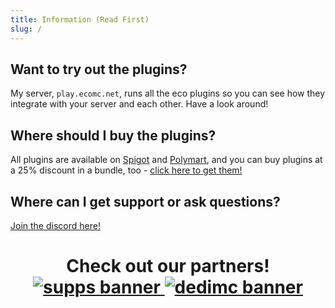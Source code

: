 ```yaml
---
title: Information (Read First)
slug: /
---
```


## Want to try out the plugins?
My server, `play.ecomc.net`, runs all the eco plugins so you can see how they integrate with your server and each other. Have a look around!

## Where should I buy the plugins?
All plugins are available on [Spigot](https://www.spigotmc.org/resources/authors/auxilor.507394/) and [Polymart](https://polymart.org/user/auxilor.1107), and you can buy plugins at a 25% discount in a bundle, too - [click here to get them!](https://polymart.org/bundle/eco-pack.110)

## Where can I get support or ask questions?
[Join the discord here!](https://discord.gg/ZcwpSsE)

<h1 align="center">
  Check out our partners!
  <a href="http://gamersupps.gg/discount/Auxilor?afmc=Auxilor" target="_blank">
    <img src="https://i.imgur.com/7mFhlQO.png" alt="supps banner"/>
  </a>
  <a href="https://dedimc.promo/Auxilor" target="_blank">
    <img src="https://i.imgur.com/x9aeH38.png" alt="dedimc banner"/>
  </a>
</h1>
